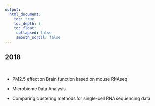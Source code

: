 ```yaml
---
output:
  html_document:
    toc: true
    toc_depth: 5
    toc_float:
     collapsed: false
     smooth_scroll: false
---
```


<link rel="stylesheet" href="styles.css" type="text/css">

## 2018

<br>

- PM2.5 effect on Brain function based on mouse RNAseq

- Microbiome Data Analysis

- Comparing clustering methods for single-cell RNA sequencing data

